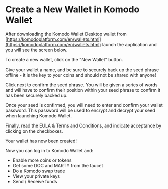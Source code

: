 

# Create a New Wallet in Komodo Wallet

After downloading the Komodo Wallet Desktop wallet from [https://komodoplatform.com/en/wallets.html](https://komodoplatform.com/en/wallets.html) launch the application and you will see the screen below.

<OptimizedImage title="Create a New Wallet in Komodo Wallet" src={createNewWallet1} classNaming="w-full" alt="Create a New Wallet in Komodo Wallet" />

To create a new wallet, click on the "New Wallet" button.

<OptimizedImage title="Create a New Wallet in Komodo Wallet" src={createNewWallet2} classNaming="w-full" alt="Create a New Wallet in Komodo Wallet" />

Give your wallet a name, and be sure to securely back up the seed phrase offline - it is the key to your coins and should not be shared with anyone!

Click next to confirm the seed phrase. You will be given a series of words and will have to confirm their position within your seed phrase to confirm it has been securely backed up.

<OptimizedImage title="Create a New Wallet in Komodo Wallet" src={createNewWallet3} classNaming="w-full" alt="Create a New Wallet in Komodo Wallet" />

Once your seed is confirmed, you will need to enter and confirm your wallet password. This password will be used to encrypt and decrypt your seed when launching Komodo Wallet.

<OptimizedImage title="Create a New Wallet in Komodo Wallet" src={createNewWallet4} classNaming="w-full" alt="Create a New Wallet in Komodo Wallet" />

Finally, read the EULA & Terms and Conditions, and indicate acceptance by clicking on the checkboxes.

<OptimizedImage title="Create a New Wallet in Komodo Wallet" src={createNewWallet5} classNaming="w-full" alt="Create a New Wallet in Komodo Wallet" />

Your wallet has now been created!

<OptimizedImage title="Create a New Wallet in Komodo Wallet" src={createNewWallet6} classNaming="w-full" alt="Create a New Wallet in Komodo Wallet" />

Now you can log in to Komodo Wallet and:

*   Enable more coins or tokens
*   Get some DOC and MARTY from the faucet
*   Do a Komodo swap trade
*   View your private keys
*   Send / Receive funds
